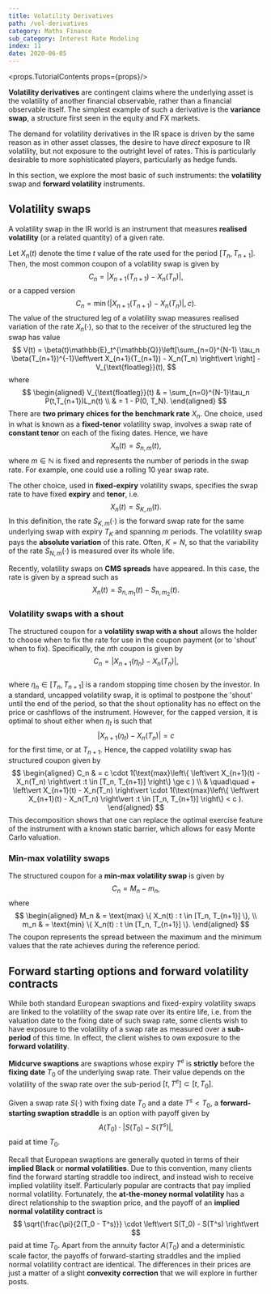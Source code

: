 ```yaml
---
title: Volatility Derivatives
path: /vol-derivatives
category: Maths Finance
sub_category: Interest Rate Modeling
index: 11
date: 2020-06-05
---
```


<props.TutorialContents props={props}/>

**Volatility derivatives** are contingent claims where the underlying asset is the volatility of another financial observable, rather than a financial observable itself. The simplest example of such a derivative is the **variance swap**, a structure first seen in the equity and FX markets.

The demand for volatility derivatives in the IR space is driven by the same reason as in other asset classes, the desire to have *direct* exposure to IR volatility, but not exposure to the outright level of rates. This is particularly desirable to more sophisticated players, particularly as hedge funds.

In this section, we explore the most basic of such instruments: the **volatility** swap and **forward volatility** instruments.

## Volatility swaps
A volatility swap in the IR world is an instrument that measures **realised volatility** (or a related quantity) of a given rate. 

Let $X_n(t)$ denote the time $t$ value of the rate used for the period $[T_n, T_{n+1}]$. Then, the most common coupon of a volatility swap is given by
$$
    C_n = \left\vert X_{n+1}(T_{n+1}) - X_n(T_n)\right\vert,
$$
or a capped version
$$
    C_n = \min\left(\left\vert X_{n+1}(T_{n+1}) - X_n(T_n) \right\vert, c\right).
$$
The value of the structured leg of a volatility swap measures realised variation of the rate $X_{n}(\cdot)$, so that to the receiver of the structured leg the swap has value
$$
    V(t) = \beta(t)\mathbb{E}_t^{\mathbb{Q}}\left[\sum_{n=0}^{N-1} \tau_n \beta(T_{n+1})^{-1}\left\vert X_{n+1}(T_{n+1}) - X_n(T_n) \right\vert \right] - V_{\text{floatleg}}(t),
$$
where
$$
    \begin{aligned}
        V_{\text{floatleg}}(t) 
        & = \sum_{n=0}^{N-1}\tau_n P(t,T_{n+1})L_n(t) \\
        & = 1 - P(0, T_N).
    \end{aligned}
$$
There are **two primary chices for the benchmark rate** $X_n$. One choice, used in what is known as a **fixed-tenor** volatility swap, involves a swap rate of **constant tenor** on each of the fixing dates. Hence, we have
$$
    X_n(t) = S_{n,m}(t),
$$
where $m \in \mathbb{N}$ is fixed and represents the number of periods in the swap rate. For example, one could use a rolling 10 year swap rate.

The other choice, used in **fixed-expiry** volatility swaps, specifies the swap rate to have fixed **expiry** and **tenor**, i.e.
$$
    X_n(t) = S_{K, m}(t).
$$
In this definition, the rate $S_{K,m}(\cdot)$ is the forward swap rate for the same underlying swap with expiry $T_K$ and spanning $m$ periods. The volatility swap pays the **absolute variation** of this rate. Often, $K = N$, so that the variability of the rate $S_{N,m}(\cdot)$ is measured over its whole life.

Recently, volatility swaps on **CMS spreads** have appeared. In this case, the rate is given by a spread such as
$$
    X_n(t) = S_{n,m_1}(t) - S_{n, m_2}(t).
$$

### Volatility swaps with a shout
The structured coupon for a **volatility swap with a shout** allows the holder to choose when to fix the rate for use in the coupon payment (or to 'shout' when to fix). Specifically, the $n$th coupon is given by
$$
    C_n = \left\vert X_{n+1}(\eta_n) - X_n(T_n) \right\vert,
$$  
where $\eta_n \in [T_n, T_{n+1}]$ is a random stopping time chosen by the investor. In a standard, uncapped volatility swap, it is optimal to postpone the 'shout' until the end of the period, so that the shout optionality has no effect on the price or cashflows of the instrument. However, for the capped version, it is optimal to shout either when $\eta_t$ is such that
$$
    \left\vert X_{n+1}(\eta_t) - X_n(T_n)\right\vert = c
$$
for the first time, or at $T_{n+1}$. Hence, the capped volatility swap has structured coupon given by
$$
    \begin{aligned}
        C_n & = c \cdot 1(\text{max}\left\{ \left\vert X_{n+1}(t) - X_n(T_n) \right\vert :t \in [T_n, T_{n+1}] \right\} \ge c ) \\
        & \quad\quad + \left\vert X_{n+1}(t) - X_n(T_n) \right\vert \cdot 1(\text{max}\left\{ \left\vert X_{n+1}(t) - X_n(T_n) \right\vert :t \in [T_n, T_{n+1}] \right\} < c ).
    \end{aligned}
$$
This decomposition shows that one can replace the optimal exercise feature of the instrument with a known static barrier, which allows for easy Monte Carlo valuation.

### Min-max volatility swaps
The structured coupon for a **min-max volatility swap** is given by
$$
    C_n = M_n - m_n,
$$
where
$$
    \begin{aligned}
        M_n & = \text{max} \{ X_n(t) : t \in [T_n, T_{n+1}] \}, \\
        m_n & = \text{min} \{ X_n(t) : t \in [T_n, T_{n+1}] \}.
    \end{aligned}
$$
The coupon represents the spread between the maximum and the minimum values that the rate achieves during the reference period.

## Forward starting options and forward volatility contracts
While both standard European swaptions and fixed-expiry volatility swaps are linked to the volatility of the swap rate over its entire life, i.e. from the valuation date to the fixing date of such swap rate, some clients wish to have exposure to the volatility of a swap rate as measured over a **sub-period** of this time. In effect, the client wishes to own exposure to the **forward volatility**.

**Midcurve swaptions** are swaptions whose expiry $T^e$ is **strictly** before the **fixing date** $T_0$ of the underlying swap rate. Their value depends on the volatility of the swap rate over the sub-period $[t,T^e] \subset [t,T_0]$. 

Given a swap rate $S(\cdot)$ with fixing date $T_0$ and a date $T^s < T_0$, a **forward-starting swaption straddle** is an option with payoff given by
$$
    A(T_0) \cdot \left\vert S(T_0) - S(T^s) \right\vert,
$$
paid at time $T_0$.

Recall that European swaptions are generally quoted in terms of their **implied Black** or **normal volatilities**. Due to this convention, many clients find the forward starting straddle too indirect, and instead wish to receive implied volatility itself. Particularly popular are contracts that pay implied normal volatility. Fortunately, the **at-the-money normal volatility** has a direct relationship to the swaption price, and the payoff of an **implied normal volatility contract** is
$$
    \sqrt{\frac{\pi}{2(T_0 - T^s)}} \cdot \left\vert S(T_0) - S(T^s) \right\vert
$$
paid at time $T_0$. Apart from the annuity factor $A(T_0)$ and a deterministic scale factor, the payoffs of forward-starting straddles and the implied normal volatility contract are identical. The differences in their prices are just a matter of a slight **convexity correction** that we will explore in further posts.